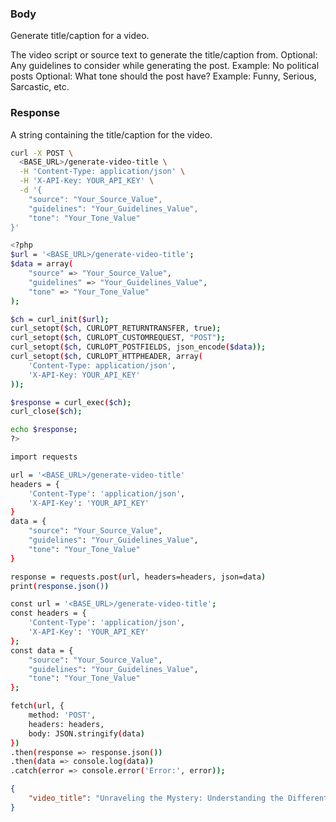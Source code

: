 
### Body

Generate title/caption for a video.

<ParamField body="source" type="string">
  The video script or source text to generate the title/caption from.
</ParamField>

<ParamField body="guidelines" type="string">
  Optional: Any guidelines to consider while generating the post. Example: No political posts
</ParamField>

<ParamField body="tone" type="string">
  Optional: What tone should the post have? Example: Funny, Serious, Sarcastic, etc.
</ParamField>


### Response

<ResponseField name="video_title" type="string">
  A string containing the title/caption for the video.
</ResponseField>

<RequestExample>

```bash cURL
curl -X POST \
  <BASE_URL>/generate-video-title \
  -H 'Content-Type: application/json' \
  -H 'X-API-Key: YOUR_API_KEY' \
  -d '{
    "source": "Your_Source_Value",
    "guidelines": "Your_Guidelines_Value",
    "tone": "Your_Tone_Value"
}'

```

```bash PHP
<?php
$url = '<BASE_URL>/generate-video-title';
$data = array(
    "source" => "Your_Source_Value",
    "guidelines" => "Your_Guidelines_Value",
    "tone" => "Your_Tone_Value"
);

$ch = curl_init($url);
curl_setopt($ch, CURLOPT_RETURNTRANSFER, true);
curl_setopt($ch, CURLOPT_CUSTOMREQUEST, "POST");
curl_setopt($ch, CURLOPT_POSTFIELDS, json_encode($data));
curl_setopt($ch, CURLOPT_HTTPHEADER, array(
    'Content-Type: application/json',
    'X-API-Key: YOUR_API_KEY'
));

$response = curl_exec($ch);
curl_close($ch);

echo $response;
?>

```

```bash Python
import requests

url = '<BASE_URL>/generate-video-title'
headers = {
    'Content-Type': 'application/json',
    'X-API-Key': 'YOUR_API_KEY'
}
data = {
    "source": "Your_Source_Value",
    "guidelines": "Your_Guidelines_Value",
    "tone": "Your_Tone_Value"
}

response = requests.post(url, headers=headers, json=data)
print(response.json())

```

```bash JavaScript
const url = '<BASE_URL>/generate-video-title';
const headers = {
    'Content-Type': 'application/json',
    'X-API-Key': 'YOUR_API_KEY'
};
const data = {
    "source": "Your_Source_Value",
    "guidelines": "Your_Guidelines_Value",
    "tone": "Your_Tone_Value"
};

fetch(url, {
    method: 'POST',
    headers: headers,
    body: JSON.stringify(data)
})
.then(response => response.json())
.then(data => console.log(data))
.catch(error => console.error('Error:', error));

```

</RequestExample>

<ResponseExample>

```json Response
{
	"video_title": "Unraveling the Mystery: Understanding the Different Types of Fats and Making Informed Dietary Choices"
}
```

</ResponseExample>


&nbsp;
#
&nbsp;
#
&nbsp;